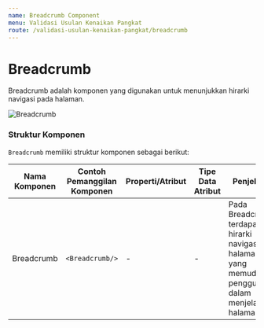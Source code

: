 ```yaml
---
name: Breadcrumb Component
menu: Validasi Usulan Kenaikan Pangkat
route: /validasi-usulan-kenaikan-pangkat/breadcrumb
---
```


# Breadcrumb

Breadcrumb adalah komponen
yang digunakan untuk menunjukkan hirarki
navigasi pada halaman.

![Breadcrumb](../../src/img/Breadcrumb.png)

### Struktur Komponen

`Breadcrumb` memiliki struktur komponen sebagai berikut:

| Nama Komponen | Contoh Pemanggilan <br/> Komponen | Properti/Atribut | Tipe Data <br/> Atribut | Penjelasan                                                                                                             |
| ------------- | --------------------------------- | ---------------- | ----------------------- | ---------------------------------------------------------------------------------------------------------------------- |
| Breadcrumb    | `<Breadcrumb/>`                   | -                | -                       | Pada Breadcrumb terdapat <br/> hirarki navigasi halaman <br/> yang memudahkan pengguna <br/> dalam menjelajahi halaman |
